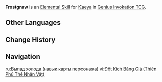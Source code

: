 {{About|the Character Card Skill for [[Genius Invokation TCG]]|the Playable Character Talent|Frostgnaw}}
{{Genius Invokation TCG Skill Infobox
|title      = Frostgnaw
|image      = Frostgnaw Character Card Skill.png
|type       = Elemental Skill
|character  = Kaeya
|element    = Cryo
|matching   = 3
|effect     = Deals 3 {{Color|Cryo DMG}}.
|order      = 
}}
'''Frostgnaw''' is an [[Character Card Elemental Skill|Elemental Skill]] for [[Kaeya (Character Card)|Kaeya]] in [[Genius Invokation TCG]].

==Other Languages==
{{Transclude|Frostgnaw|Other Languages}}

==Change History==
{{Change History|3.3}}

==Navigation==
{{Genius Invokation TCG Skill Navbox|Kaeya}}

[[ru:Выпад холода (навык карты персонажа)]]
[[vi:Đột Kích Băng Giá (Thiên Phú Thẻ Nhân Vật)]]